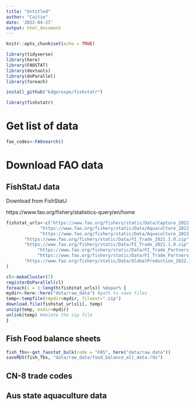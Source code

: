 ```yaml
---
title: "Untitled"
author: "Caitie"
date: '2022-04-27'
output: html_document
---
```


```r
knitr::opts_chunk$set(echo = TRUE)
```

```r
library(tidyverse)
library(here)
library(FAOSTAT)
library(devtools)
library(doParallel)
library(foreach)

install_github("kdgorospe/fishstatr")

library(fishstatr)
```
# Get list of data

```r
fao_codes<-FAOsearch()
```

# Download FAO data

## FishStatJ data

Download from FishStatJ

https://www.fao.org/fishery/statistics-query/en/home

```r
fishstat_urls<-c("https://www.fao.org/fishery/static/Data/Capture_2022.1.0.zip", #fisheries production (quantity)
             "https://www.fao.org/fishery/static/Data/Aquaculture_2022.1.0.zip", # aquaculture production (quantity)
             "https://www.fao.org/fishery/static/Data/Aquaculture_2022.1.0.zip", # aquaculture production (value)
       "https://www.fao.org/fishery/static/Data/FI_Trade_2021.1.0.zip", # fish trade aggregated (quantity),
       "https://www.fao.org/fishery/static/Data/FI_Trade_2021.1.0.zip", #fish trade aggregated (value)
            "https://www.fao.org/fishery/static/Data/FI_Trade_Partners_2021.1.0.zip", #fish trade by partner (quantity) 
            "https://www.fao.org/fishery/static/Data/FI_Trade_Partners_2021.1.0.zip", # fish trade by partner (value))
       "https://www.fao.org/fishery/static/Data/GlobalProduction_2022.1.0.zip" #global production by source
)
```

```r
cl<-makeCluster(7)
registerDoParallel(cl)
foreach(i = 1:length(fishstat_urls)) %dopar% {
mydir<-here::here("data/raw_data") #path to save files
temp<-tempfile(tmpdir=mydir, fileext=".zip")
download.file(fishstat_urls[i], temp)
unzip(temp, exdir=mydir)
unlink(temp) #delete the zip file
}
```

## Fish Food balance sheets

```r
fish_fbs<-get_faostat_bulk(code = "FBS", here("data/raw_data"))
saveRDS(fish_fbs, "data/raw_data/food_balance_all_data.rds")
```

## CN-8 trade codes

## Aus state aquaculture data